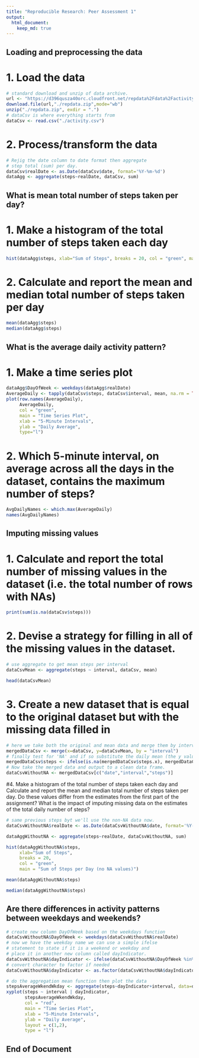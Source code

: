 ```yaml
---
title: "Reproducible Research: Peer Assessment 1"
output: 
  html_document:
    keep_md: true
---
```



## Loading and preprocessing the data
# 1. Load the data
```r
# standard download and unzip of data archive.
url <- "https://d396qusza40orc.cloudfront.net/repdata%2Fdata%2Factivity.zip"
download.file(url,"./repdata.zip",mode="wb")
unzip("./repdata.zip", exdir = ".")
# dataCsv is where everything starts from
dataCsv <- read.csv("./activity.csv")
```
# 2. Process/transform the data
```r
# Rejig the date column to date format then aggregate
# step total (sum) per day.
dataCsv$realDate <- as.Date(dataCsv$date, format='%Y-%m-%d')
dataAgg <- aggregate(steps~realDate, dataCsv, sum)
```


## What is mean total number of steps taken per day?
# 1. Make a histogram of the total number of steps taken each day
```r
hist(dataAgg$steps, xlab="Sum of Steps", breaks = 20, col = "green", main = "Sum of Steps per Day")
```
# 2. Calculate and report the mean and median total number of steps taken per day
```r
mean(dataAgg$steps)
median(dataAgg$steps)
```

## What is the average daily activity pattern?
# 1. Make a time series plot
```r
dataAgg$DayOfWeek <- weekdays(dataAgg$realDate)
AverageDaily <- tapply(dataCsv$steps, dataCsv$interval, mean, na.rm = TRUE)
plot(row.names(AverageDaily),
     AverageDaily,
     col = "green",
     main = "Time Series Plot",
     xlab = "5-Minute Intervals",
     ylab = "Daily Average",
     type="l")
```
# 2. Which 5-minute interval, on average across all the days in the dataset, contains the maximum number of steps?
```r
AvgDailyNames <- which.max(AverageDaily)
names(AvgDailyNames)
```

## Imputing missing values

# 1. Calculate and report the total number of missing values in the dataset (i.e. the total number of rows with NAs)
```r

print(sum(is.na(dataCsv$steps)))

```

# 2. Devise a strategy for filling in all of the missing values in the dataset. 
```r
# use aggregate to get mean steps per interval
dataCsvMean <- aggregate(steps ~ interval, dataCsv, mean)

head(dataCsvMean)

```

# 3. Create a new dataset that is equal to the original dataset but with the missing data filled in
```r
# here we take both the original and mean data and merge them by interval
mergedDataCsv <- merge(x=dataCsv, y=dataCsvMean, by = "interval")
# finally test for 'NA' and if so substitute the daily mean (the y value) or leave the original in place (the x value)
mergedDataCsv$steps <- ifelse(is.na(mergedDataCsv$steps.x), mergedDataCsv$steps.y, mergedDataCsv$steps.x) 
# Now take the merged data and output to a clean data frame.
dataCsvWithoutNA <- mergedDataCsv[c("date","interval","steps")]

```

#4. Make a histogram of the total number of steps taken each day and Calculate and report the mean and median total number of steps taken per day. Do these values differ from the estimates from the first part of the assignment? What is the impact of imputing missing data on the estimates of the total daily number of steps?
```r
# same previous steps byt we'll use the non-NA data now.
dataCsvWithoutNA$realDate <- as.Date(dataCsvWithoutNA$date, format='%Y-%m-%d')

dataAggWithoutNA <- aggregate(steps~realDate, dataCsvWithoutNA, sum)

hist(dataAggWithoutNA$steps, 
     xlab="Sum of Steps", 
     breaks = 20, 
     col = "green", 
     main = "Sum of Steps per Day (no NA values)")

mean(dataAggWithoutNA$steps)

median(dataAggWithoutNA$steps)

```

## Are there differences in activity patterns between weekdays and weekends?
```r
# create new column DayOfWeek based on the weekdays function
dataCsvWithoutNA$DayOfWeek <- weekdays(dataCsvWithoutNA$realDate)
# now we have the weekday name we can use a simple ifelse 
# statement to state if it is a weekend or weekday and
# place it in another new column called dayIndicator.
dataCsvWithoutNA$dayIndicator <- ifelse(dataCsvWithoutNA$DayOfWeek %in% c("Saturday", "Sunday"), "Weekend", "Weekday")
# convert character to factor if needed
dataCsvWithoutNA$dayIndicator <- as.factor(dataCsvWithoutNA$dayIndicator)

# do the aggregation mean function then plot the data
stepsAverageWkendWkday <- aggregate(steps~dayIndicator+interval, data=dataCsvWithoutNA, FUN=mean)
xyplot(steps ~ interval | dayIndicator, 
       stepsAverageWkendWkday,
       col = "red",
       main = "Time Series Plot",
       xlab = "5-Minute Intervals",
       ylab = "Daily Average",
       layout = c(1,2),
       type = "l")

```

## End of Document

